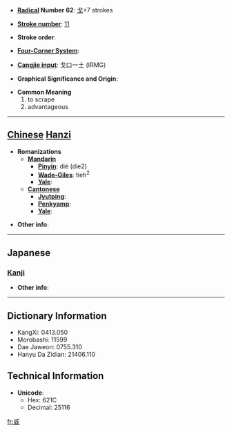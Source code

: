 * '''[[Wiktionary:Chinese radical index| Radical]] Number 62''': [[Wiktionary:Chinese radical index 戈|戈]]+7 strokes

* '''[[Wiktionary:Chinese total strokes index|Stroke number]]''': [[Wiktionary:Chinese total strokes index 11|11]]

* '''Stroke order''': 

* '''[[Wiktionary:Chinese four corner index|Four-Corner System]]''': 

* '''[[Wiktionary:Chinese Cangjie index|Cangjie input]]''': 戈口一土 (IRMG)

* '''Graphical Significance and Origin''': 

* '''Common Meaning'''
*#to scrape
*# advantageous


----

== [[Chinese]] [[Hanzi]] ==

* '''Romanizations'''
** '''[[Mandarin]]'''
*** '''[[Pinyin]]''': dié (die2)
*** '''[[Wade-Giles]]''': tieh<sup>2</sup>
*** '''[[Yale]]''': 
** '''[[Cantonese]]'''
*** '''[[Jyutping]]''':
*** '''[[Penkyamp]]''': 
*** '''[[Yale]]''': 

* '''Other info''': 

----

==Japanese==
===[[Kanji]]===
{{kanji|on readings=[[てつ]] (tetsu), [[でち]] (dechi)|kun readings=[[するどい]] (surudoi), [[きる]] (kiru)}}

* '''Other info''':  

----

== Dictionary Information ==

* KangXi: 0413.050
* Morobashi: 11599
* Dae Jaweon: 0755.310
* Hanyu Da Zidian: 21406.110

== Technical Information ==

* '''Unicode''':
** Hex: 621C
** Decimal: 25116

[[fr:戜]]